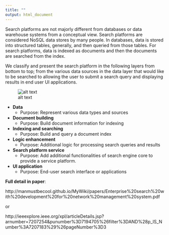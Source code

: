 ---
title: ""
output: html_document
---

Search platforms are not majorly different from databases or data warehouse systems from a conceptual view. Search platforms are considered NoSQL data stores by many people. In databases, data is stored into structured tables, generally, and then queried from those tables. For search platforms, data is indexed as documents and then the documents are searched from the index. 

We classify and present the search platform in the following layers from bottom to top; from the various data sources in the data layer that would like to be searched to allowing the user to submit a search query and displaying results in end user UI applications.  


![alt text](solrStack.png)

 * **Data** 
     + Purpose: Represent various data types and sources
 * **Document building**
     + Purpose: Build document information for indexing 
 * **Indexing and searching**
     + Purpose: Build and query a document index
 * **Logic enhancement**
     + Purpose: Additional logic for processing search queries and results
 * **Search platform service**
     + Purpose: Add additional functionalities of search engine core to provide a service platform.
 * **UI application**
     + Purpose: End-user search interface or applications 


**Full detail in paper**:

http://manmustbecool.github.io/MyWiki/papers/Enterprise%20search%20with%20development%20for%20network%20management%20system.pdf

or 

http://ieeexplore.ieee.org/xpl/articleDetails.jsp?arnumber=7207254&punumber%3D7194705%26filter%3DAND%28p_IS_Number%3A7207183%29%26pageNumber%3D3
